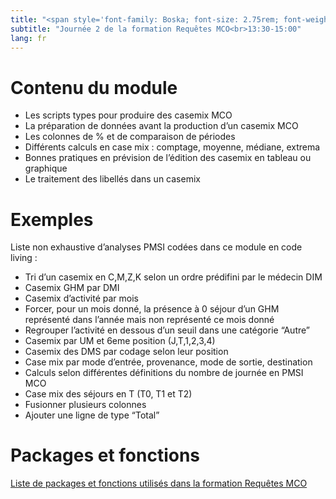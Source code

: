 ```yaml
---
title: "<span style='font-family: Boska; font-size: 2.75rem; font-weight: 800;'>Produire des case-mix PMSI MCO</span>"
subtitle: "Journée 2 de la formation Requêtes MCO<br>13:30-15:00"
lang: fr
---
```



# Contenu du module  

-   Les scripts types pour produire des casemix MCO
-   La préparation de données avant la production d'un casemix MCO  
-   Les colonnes de % et de comparaison de périodes  
-   Différents calculs en case mix : comptage, moyenne, médiane, extrema
-   Bonnes pratiques en prévision de l'édition des casemix en tableau ou graphique
-   Le traitement des libellés dans un casemix

# Exemples

Liste non exhaustive d'analyses PMSI codées dans ce module en code living :  

-   Tri d'un casemix en C,M,Z,K selon un ordre prédifini par le médecin DIM
-   Casemix GHM par DMI
-   Casemix d'activité par mois
-   Forcer, pour un mois donné, la présence à 0 séjour d'un GHM représenté dans l'année mais non représenté ce mois donné
-   Regrouper l'activité en dessous d'un seuil dans une catégorie "Autre"
-   Casemix par UM et 6eme position (J,T,1,2,3,4)
-   Casemix des DMS par codage selon leur position
-   Case mix par mode d'entrée, provenance, mode de sortie, destination
-   Calculs selon différentes définitions du nombre de journée en PMSI MCO
-   Case mix des séjours en T (T0, T1 et T2)
-   Fusionner plusieurs colonnes
-   Ajouter une ligne de type "Total"  

# Packages et fonctions

[Liste de packages et fonctions utilisés dans la formation Requêtes MCO](../package_function_mco.qmd)
